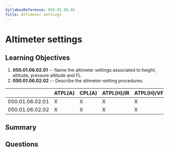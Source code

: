 ```yaml
---
SyllabusReference: 050.01.06.02
Title: Altimeter settings
---
```


# Altimeter settings

## Learning Objectives

1.  **050.01.06.02.01** -- Name the altimeter settings associated to height,
    altitude, pressure altitude and FL.
2.  **050.01.06.02.02** -- Describe the altimeter-setting procedures.

|                 | ATPL(A) | CPL(A) | ATPL(H)/IR | ATPL(H)/VFR | CPL(H) | IR | CBIR(A) |
| --------------- | ------- | ------ | ---------- | ----------- | ------ | -- | ------- |
| 050.01.06.02.01 | X       | X      | X          | X           | X      | X  | X       |
| 050.01.06.02.02 | X       | X      | X          | X           | X      | X  | X       |

## Summary

## Questions
